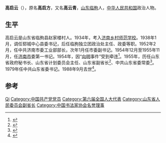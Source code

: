 '''高启云'''（{{bd|1914年|3月|1988年|9月}}），原名'''高启方'''，又名'''高云青'''，[[山东省|山东]][[临朐县|临朐]]人，[[中华人民共和国|中华人民共和国]]政治人物。

== 生平 ==
高启云是山东省临朐县赵家楼村人。1934年，考入[[济南乡村师范学校|济南乡村师范学校]]。1938年1月，调任郓城中心县委书记，后任临朐独立团政治处主任、政委等职。1952年2月，任中共济南市委工业部部长，次年1月任市委副书记。1954年12月至1955年11月，任[[济南市|济南市]]委第一书记。1954年，因“[[向明|向明]]事件”受到牵连<ref name="中共山东省委党史研究室山东省档案馆2001">{{cite book|author1=中共山东省委党史研究室|author2=山东省档案馆|title=中共山东历史大事记 (1949年10月--1978年12月)|url=http://books.google.com/books?id=UTFIAAAAMAAJ|year=2001|publisher=中共党史出版社|isbn=978-7-80136-549-1|page=212}}</ref>。1955年，历任山东省政府秘书长、山东省计划委员会主任、山东省副省长<ref>{{cite book|title=山东省情|url=http://books.google.com/books?id=6aYbAQAAMAAJ|year=1986|publisher=山东人民出版社|page=829}}</ref>、中共山东省委常委<ref name="中共山东省委组织部党史资料征集研究委员会1991">{{cite book|author1=中共山东省委组织部|author2=中共山东省委. 党史资料征集研究委员会|author3=山东省档案馆|title=山东省组织史资料, 1949-1987|url=http://books.google.com/books?id=2hZPAAAAIAAJ|year=1991|publisher=中共党史出版社|pages=21–26}}</ref>。1979年任中共山东省委书记。1988年9月去世<ref>{{cite book|title=中国共产党山东省组织史资料, 1921-1987 ; 山东省组织史资料 : 政权军事政协群团企事业单位, 1949-1987|url=http://books.google.com/books?id=3xVPAAAAIAAJ|year=1991|publisher=中共党史出版社|page=365}}</ref>。

== 参考 ==
{{reflist|2}}

{{中国政治人物小作品}}
{{中华人民共和国济南市正职领导人}}
{{中国书法家协会第一届理事会}}
{{中国书法家协会第二届理事会}}

{{Authority control}}
{{DEFAULTSORT:Gao高}}
[[Category:高姓|Qi]]
[[Category:中国共产党党员|Category:中国共产党党员]]
[[Category:第六届全国人大代表|Category:第六届全国人大代表]]
[[Category:山东省人民委员会副省长|Category:山东省人民委员会副省长]]
[[Category:中国书法家协会名誉理事|Category:中国书法家协会名誉理事]]